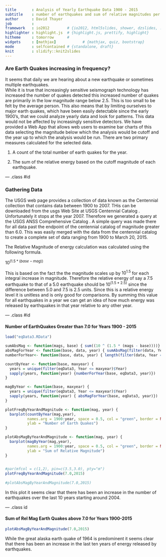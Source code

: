 ```yaml
---
title       : Analysis of Yearly Earthquake Data 1900 - 2015
subtitle    : number of earthquakes and sum of relative magnitudes per year
author      : David Thayer
job         : 
framework   : io2012        # {io2012, html5slides, shower, dzslides, ...}
highlighter : highlight.js  # {highlight.js, prettify, highlight}
hitheme     : tomorrow      # 
widgets     : [mathjax]            # {mathjax, quiz, bootstrap}
mode        : selfcontained # {standalone, draft}
knit        : slidify::knit2slides
---
```


### Are Earth Quakes increasing in frequency?
It seems that daily we are hearing about a new earthquake or sometimes multiple earthquakes.  
While it is true that increasingly sensitive seismograph technology has increased the number of quakes 
detected this increased number of quakes are primarily in the low magnitude range below 2.5. This is too 
small to be felt by the average person. This also means that by limiting ourselves to major earth quakes, 
which have been easily detectable since the early 1900's, that we could analyze yearly data and look for 
patterns. This data would not be affected by increasingly sensitive detectors.  We have provided a Web App that 
allows web users to examine bar charts of this data selecting the magnitude below which the analysis would be cutoff 
and the year up to which the analysis would be run.  There are two primary measures calculated for the selected data. 

1. A count of the total number of earth quakes for the year.

2. The sum of the relative energy based on the cutoff magnitude of each earthquake.  


--- .class #id 

### Gathering Data 

The USGS web page provides a collection of data known as the Centennial collection that contains data between 1900 to 2007. THis can be downloaded from the usgs Web Site at <a link="http://earthquake.usgs.gov/data/centennial/centennial_Y2K.CAT"> USGS Centennial Catalog </a>. Unfortunately it stops at the year 2007.  Therefore we generated a query at the  <a link="http://earthquake.usgs.gov/earthquakes/search/">USGS ANSS Comprehensive Catalog </a>.  A simple query was made there for all data past the endpoint of the centennial catalog of magnitude greater than 6.0.  This was easily merged with the data from the centennial catalog to create a complete set of data ranging from 1900 to March 20, 2015.

The Relative Magnitude of energy calculation was calculated using the following formula.

$10^(1.5*(base - mag))$

This is based on the fact the the magnitude scales up by $10^1.5$ for each integral increase in magnitude.  Therefore the relative energy of say a 7.5 earthquake to that of a 5.0 earthquake should be $10^(1.5*2.5)$ since the difference between 5.0 and 7.5 is 2.5 units.  Since this is a relative energy level it is unitless and is only good for comparisons.  By summing this value for all earthquakes in a year we can get an idea of how much energy was released by earthquakes in that year relative to any other year.

--- .class #id

#### Number of EarthQuakes Greater than 7.0 for Years 1900 - 2015
```r
load("eqData3.RData")

sumAbsMag <- function(mags, base) { sum((10 ^ (1.5 * (mags - base))))}
absMagForYear <- function(base, data, year) { sumAbsMag(filter(data, Year == year, Magnitude >= base)$Magnitude, base) }
numberForYear<- function(base, data, year) { length(filter(data, Year == year, Magnitude >= base)$Magnitude) }

countByYear <- function(base, maxyear) {
  years = unique(filter(eqData3, Year <= maxyear)$Year)
  sapply(years, function(year) {numberForYear(base, eqData3, year)})
} 

magByYear <- function(base, maxyear) {
  years = unique(filter(eqData3, Year <= maxyear)$Year)
  sapply(years, function(year) { absMagForYear(base, eqData3, year)})
}

plotFreqByYearAndMagnitude <- function(mag, year) { 
  barplot(countByYear(mag,year), 
          names.arg = 1900:year, space = 0.5, col = "green", border = NULL, main = "Number of Earth Quakes By Year",
          ylab = "Number of Earth Quakes")
}

plotAbsMagByYearAndMagnitude <- function(mag, year) { 
  barplot(magByYear(mag,year), 
          names.arg = 1900:year, space = 0.5, col = "green", border = NULL, main = "Sum of Earth Quake Relative Magnitude By Year",
          ylab = "Sum of Relative Magnitude")
}
  

#par(mfcol = c(1,2), pin=c(3.5,3.0), pty="m")
plotFreqByYearAndMagnitude(7.0,2015)       
     
#plotAbsMagByYearAndMagnitude(7.0,2015)
```

In this plot it seems clear that there has been an increase in the number of earthquakes over the last 10 years starting around 2004.

--- .class id

#### Sum of Rel Mag Earth Quakes above 7.0 for Years 1900-2015
```r
plotAbsMagByYearAndMagnitude(7.0,2015)
```

While the great alaska earth quake of 1964 is predominent it seems clear that there has been an increase in the last ten years of energy released by earthquakes.
